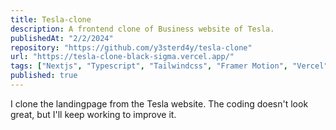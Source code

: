 ```yaml
---
title: Tesla-clone
description: A frontend clone of Business website of Tesla.
publishedAt: "2/2/2024"
repository: "https://github.com/y3sterd4y/tesla-clone"
url: "https://tesla-clone-black-sigma.vercel.app/"
tags: ["Nextjs", "Typescript", "Tailwindcss", "Framer Motion", "Vercel"]
published: true
---
```


I clone the landingpage from the Tesla website. The coding doesn't look great, but I'll keep working to improve it.
